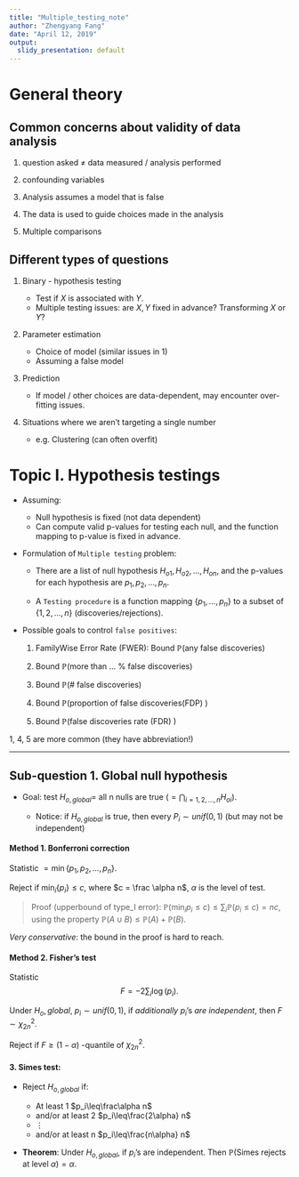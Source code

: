 ```yaml
---
title: "Multiple_testing_note"
author: "Zhengyang Fang"
date: "April 12, 2019"
output:
  slidy_presentation: default
---
```


# General theory

## Common concerns about validity of data analysis

1. question asked $\neq$ data measured / analysis performed

2. confounding variables

3. Analysis assumes a model that is false

4. The data is used to guide choices made in the analysis

5. Multiple comparisons

## Different types of questions

1. Binary - hypothesis testing

    + Test if *X* is associated with *Y*.
    + Multiple testing issues: are $X,Y$ fixed in advance? Transforming *X* or *Y*?

2. Parameter estimation 

    + Choice of model (similar issues in 1)  
    + Assuming a false model

3. Prediction

    + If model / other choices are data-dependent, may encounter over-fitting issues.

4. Situations where we aren't targeting a single number

    + e.g. Clustering (can often overfit)


# Topic I. Hypothesis testings

* Assuming: 

    + Null hypothesis is fixed (not data dependent)
    + Can compute valid p-values for testing each null, and the function mapping to p-value is fixed in advance.

* Formulation of `Multiple testing` problem: 

    + There are a list of null hypothesis $H_{o1},H_{o2},\dots,H_{on}$, and the p-values for each hypothesis are $p_1,p_2,\dots,p_n$.

    + A `Testing procedure` is a function mapping $\{p_1,\dots,p_n\}$ to a subset of $\{1,2,\dots,n\}$ (discoveries/rejections).

* Possible goals to control `false positives`:

    1. FamilyWise Error Rate (FWER): Bound $\mathbb P$(any false discoveries)

    2. Bound $\mathbb P$(more than ... % false discoveries)

    3. Bound $\mathbb P$(# false discoveries)

    4. Bound $\mathbb P$(proportion of false discoveries(FDP) )

    5. Bound $\mathbb P$(false discoveries rate (FDR) )

1, 4, 5 are more common (they have abbreviation!)

***

## Sub-question 1. Global null hypothesis

* Goal: test $H_{o,global}=$ all n nulls are true $(=\bigcap_{i=1,2,\dots,n}H_{oi})$.

    + Notice: if $H_{o,global}$ is true, then every $P_i\sim unif(0,1)$ (but may not be independent)


#### Method 1. Bonferroni correction

Statistic $= \min\{p_1,p_2,\dots,p_n\}.$

Reject if $\min_i \{p_i\}\leq c$, where $c = \frac \alpha n$, $\alpha$ is the level of test.

> Proof (upperbound of type_I error): $\mathbb P(\min_i p_i\leq c)\leq \sum_i\mathbb P(p_i\leq c)=nc$, using the property $\mathbb P(A\cup B)\leq \mathbb P(A)+\mathbb P(B)$.

*Very conservative*: the bound in the proof is hard to reach.


#### Method 2. Fisher's test

Statistic 
$$F = -2\sum_i \log(p_i).$$

Under $H_o,global$, $p_i\sim unif (0,1)$, if *additionally* $p_i$'s *are independent*, then $F\sim \chi_{2n}^2$.

Reject if $F\geq (1-\alpha)$ -quantile of $\chi^2_{2n}$.

#### 3. Simes test:

* Reject $H_{o,global}$ if:

    + At least 1 $p_i\leq\frac\alpha n$
    + and/or at least 2 $p_i\leq\frac{2\alpha} n$
    + $\vdots$
    + and/or at least n $p_i\leq\frac{n\alpha} n$

* __Theorem__: Under $H_{o,global}$, if $p_i$'s are independent. Then $\mathbb P$(Simes rejects at level $\alpha$)$=\alpha$.
